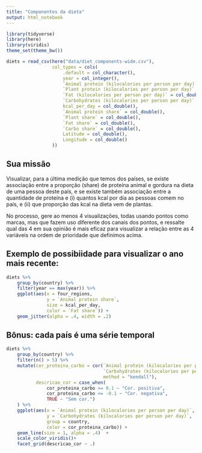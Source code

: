 ```yaml
---
title: "Componentes da dieta"
output: html_notebook
---
```


```r
library(tidyverse)
library(here)
library(viridis)
theme_set(theme_bw())
```

```r
diets = read_csv(here("data/diet_components-wide.csv"), 
                 col_types = cols(
                     .default = col_character(),
                     year = col_integer(),
                     `Animal protein (kilocalories per person per day)` = col_double(),
                     `Plant protein (kilocalories per person per day)` = col_double(),
                     `Fat (kilocalories per person per day)` = col_double(),
                     `Carbohydrates (kilocalories per person per day)` = col_double(),
                     kcal_per_day = col_double(),
                     `Animal protein share` = col_double(),
                     `Plant share` = col_double(),
                     `Fat share` = col_double(),
                     `Carbo share` = col_double(),
                     Latitude = col_double(),
                     Longitude = col_double()
                 ))
```

## Sua missão

Visualizar, para a última medição que temos dos países, se existe associação entre a proporção (share) de proteína animal e gordura na dieta de uma pessoa deste país, e se existe também associação entre a quantidade de proteína e (i) quantos kcal por dia as pessoas comem no país, e (ii) que proporção das kcal na dieta vem de plantas. 

No processo, gere ao menos 4 visualizações, todas usando pontos como marcas, mas que fazem uso diferente dos canais dos pontos, e ressalte qual das 4 em sua opinião é mais eficaz para visualizar a relação entre as 4 variáveis na ordem de prioridade que definimos acima. 


## Exemplo de possibiidade para visualizar o ano mais recente:

```r
diets %>% 
    group_by(country) %>% 
    filter(year == max(year)) %>% 
    ggplot(aes(x = four_regions, 
               y = `Animal protein share`, 
               size = kcal_per_day,
               color = `Fat share`)) + 
    geom_jitter(alpha = .4, width = .2)
```

## Bônus: cada país é uma série temporal

```r
diets %>% 
    group_by(country) %>% 
    filter(n() > 5) %>% 
    mutate(cor_proteina_carbo = cor(`Animal protein (kilocalories per person per day)`, 
                                    `Carbohydrates (kilocalories per person per day)`, 
                                    method = "kendall"), 
           descricao_cor = case_when(
               cor_proteina_carbo >= 0.1 ~ "Cor. positiva", 
               cor_proteina_carbo <= -0.1 ~ "Cor. negativa", 
               TRUE ~ "Sem cor.")
    ) %>%
    ggplot(aes(x = `Animal protein (kilocalories per person per day)`, 
               y = `Carbohydrates (kilocalories per person per day)`, 
               group = country,
               color = cor_proteina_carbo)) + 
    geom_line(size = 1, alpha = .4)  + 
    scale_color_viridis()+ 
    facet_grid(descricao_cor ~ .)
```

